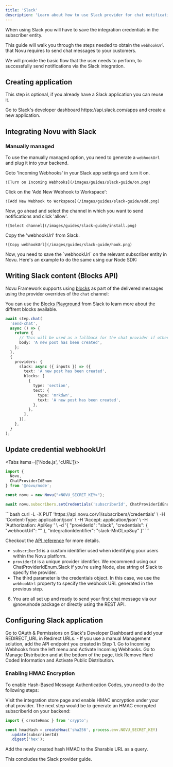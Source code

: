 ```yaml
---
title: 'Slack'
description: 'Learn about how to use Slack provider for chat notifications'
---
```



When using Slack you will have to save the integration credentials in the subscriber entity.

This guide will walk you through the steps needed to obtain the `webhookUrl` that Novu requires to send chat messages to your customers.

We will provide the basic flow that the user needs to perform, to successfully send notifications via the Slack integration.

## Creating application

This step is optional, if you already have a Slack application you can reuse it.

<Steps>
  <Step title="Create a new Slack app">
    Go to Slack's developer dashboard https://api.slack.com/apps and create a new application.
  </Step>
</Steps>

## Integrating Novu with Slack

### Manually managed

To use the manually managed option, you need to generate a `webhookUrl` and plug it into your backend.

<Steps>
  <Step title="Enable Incoming Webhooks">
    Goto 'Incoming Webhooks' in your Slack app settings and turn it on.

    ![Turn on Incoming Webhooks](/images/guides/slack-guide/on.png)

  </Step>

  <Step title="Add New Webhook">
    Click on the 'Add New Webhook to Workspace':

    ![Add New Webhook to Workspace](/images/guides/slack-guide/add.png)

  </Step>

  <Step title="Select Channel">
    Now, go ahead and select the channel in which you want to send notifications and click 'allow'.

    ![Select channel](/images/guides/slack-guide/install.png)

  </Step>

  <Step title="Copy Webhook URL">
    Copy the 'webhookUrl' from Slack.

    ![Copy webhookUrl](/images/guides/slack-guide/hook.png)

  </Step>

  <Step title="Save Webhook URL">
    Now, you need to save the `webhookUrl` on the relevant subscriber entity in Novu. Here's an example to do the same using our Node SDK:
  </Step>
</Steps>

## Writing Slack content (Blocks API)

Novu Framework supports using [blocks](https://api.slack.com/block-kit) as part of the delivered messages using the provider overrides of the `chat` channel:

You can use the [Blocks Playground](https://app.slack.com/block-kit-builder/T02QYEPHZMM#%7B%22blocks%22:%5B%7B%22type%22:%22section%22,%22text%22:%7B%22type%22:%22mrkdwn%22,%22text%22:%22Hello,%20Assistant%20to%20the%20Regional%20Manager%20Dwight!%20*Michael%20Scott*%20wants%20to%20know%20where%20you'd%20like%20to%20take%20the%20Paper%20Company%20investors%20to%20dinner%20tonight.%5Cn%5Cn%20*Please%20select%20a%20restaurant:*%22%7D%7D,%7B%22type%22:%22divider%22%7D,%7B%22type%22:%22section%22,%22text%22:%7B%22type%22:%22mrkdwn%22,%22text%22:%22*Farmhouse%20Thai%20Cuisine*%5Cn:star::star::star::star:%201528%20reviews%5Cn%20They%20do%20have%20some%20vegan%20options,%20like%20the%20roti%20and%20curry,%20plus%20they%20have%20a%20ton%20of%20salad%20stuff%20and%20noodles%20can%20be%20ordered%20without%20meat!!%20They%20have%20something%20for%20everyone%20here%22%7D,%22accessory%22:%7B%22type%22:%22image%22,%22image_url%22:%22https://s3-media3.fl.yelpcdn.com/bphoto/c7ed05m9lC2EmA3Aruue7A/o.jpg%22,%22alt_text%22:%22alt%20text%20for%20image%22%7D%7D,%7B%22type%22:%22section%22,%22text%22:%7B%22type%22:%22mrkdwn%22,%22text%22:%22*Kin%20Khao*%5Cn:star::star::star::star:%201638%20reviews%5Cn%20The%20sticky%20rice%20also%20goes%20wonderfully%20with%20the%20caramelized%20pork%20belly,%20which%20is%20absolutely%20melt-in-your-mouth%20and%20so%20soft.%22%7D,%22accessory%22:%7B%22type%22:%22image%22,%22image_url%22:%22https://s3-media2.fl.yelpcdn.com/bphoto/korel-1YjNtFtJlMTaC26A/o.jpg%22,%22alt_text%22:%22alt%20text%20for%20image%22%7D%7D,%7B%22type%22:%22section%22,%22text%22:%7B%22type%22:%22mrkdwn%22,%22text%22:%22*Ler%20Ros*%5Cn:star::star::star::star:%202082%20reviews%5Cn%20I%20would%20really%20recommend%20the%20%20Yum%20Koh%20Moo%20Yang%20-%20Spicy%20lime%20dressing%20and%20roasted%20quick%20marinated%20pork%20shoulder,%20basil%20leaves,%20chili%20&%20rice%20powder.%22%7D,%22accessory%22:%7B%22type%22:%22image%22,%22image_url%22:%22https://s3-media2.fl.yelpcdn.com/bphoto/DawwNigKJ2ckPeDeDM7jAg/o.jpg%22,%22alt_text%22:%22alt%20text%20for%20image%22%7D%7D,%7B%22type%22:%22divider%22%7D,%7B%22type%22:%22actions%22,%22elements%22:%5B%7B%22type%22:%22button%22,%22text%22:%7B%22type%22:%22plain_text%22,%22text%22:%22Farmhouse%22,%22emoji%22:true%7D,%22value%22:%22click_me_123%22%7D,%7B%22type%22:%22button%22,%22text%22:%7B%22type%22:%22plain_text%22,%22text%22:%22Kin%20Khao%22,%22emoji%22:true%7D,%22value%22:%22click_me_123%22,%22url%22:%22https://google.com%22%7D,%7B%22type%22:%22button%22,%22text%22:%7B%22type%22:%22plain_text%22,%22text%22:%22Ler%20Ros%22,%22emoji%22:true%7D,%22value%22:%22click_me_123%22,%22url%22:%22https://google.com%22%7D%5D%7D%5D%7D) from Slack to learn more about the diffrent blocks available.

```typescript
await step.chat(
  'send-chat',
  async () => {
    return {
      // This will be used as a fallback for the chat provider if other than Slack provider is used
      body: 'A new post has been created',
    };
  },
  {
    providers: {
      slack: async ({ inputs }) => ({
        text: 'A new post has been created',
        blocks: [
          {
            type: 'section',
            text: {
              type: 'mrkdwn',
              text: 'A new post has been created',
            },
          },
        ],
      }),
    },
  }
);
```

## Update credential webhookUrl

<Tabs items={['Node.js', 'cURL']}>
<Tab value="Node.js">
```javascript
import {
  Novu,
  ChatProviderIdEnum
} from '@novu/node';

const novu = new Novu("<NOVU_SECRET_KEY>");

await novu.subscribers.setCredentials('subscriberId', ChatProviderIdEnum.Slack, { webhookUrl: "<WEBHOOK_URL>", });

````
</Tab>
<Tab value="cURL">
```bash
curl -L -X PUT 'https://api.novu.co/v1/subscribers/<SUBSCRIBER_ID>/credentials' \
-H 'Content-Type: application/json' \
-H 'Accept: application/json' \
-H 'Authorization: ApiKey <NOVU_SECRET_KEY>' \
-d '{
  "providerId": "slack",
  "credentials": {
      "webhookUrl": "<WEBHOOK_URL>"
  },
  "integrationIdentifier": "slack-MnGLxp8uy"
}'
```
</Tab>
</Tabs>

Checkout the [API reference](/api-reference/subscribers/subscribers-v1-controller_update-subscriber-channel) for more details.

- `subscriberId` is a custom identifier used when identifying your users within the Novu platform.
- `providerId` is a unique provider identifier. We recommend using our ChatProviderIdEnum.Slack if you're using Node, else string of Slack to specify the provider.
- The third parameter is the credentials object. In this case, we use the `webhookUrl` property to specify the webhook URL generated in the previous step.

6. You are all set up and ready to send your first chat message via our @novu/node package or directly using the REST API.

## Configuring Slack application

<Steps>
  <Step title="Configure OAuth & Permissions">
    Go to OAuth & Permissions on Slack's Developer Dashboard and add your REDIRECT_URL in Redirect URLs.
    - If you use a manual Management solution, add the API endpoint you created in Step 1.
  </Step>

<Step title="Enable Incoming Webhooks">
  Go to Incoming Webhooks from the left menu and Activate Incoming Webhooks.
</Step>

  <Step title="Configure Distribution Settings">
    Go to Manage Distribution and at the bottom of the page, tick Remove Hard Coded Information and Activate Public Distribution.
  </Step>
</Steps>

### Enabling HMAC Encryption

To enable Hash-Based Message Authentication Codes, you need to do the following steps:

<Steps>
  <Step title="Enable HMAC encryption">
    Visit the integration store page and enable HMAC encryption under your chat provider.
  </Step>

  <Step title="Generate HMAC hash">
    The next step would be to generate an HMAC encrypted subscriberId on your backend:

```jsx
import { createHmac } from 'crypto';

const hmacHash = createHmac('sha256', process.env.NOVU_SECRET_KEY)
  .update(subscriberId)
  .digest('hex');
```

</Step>

<Step title="Add HMAC to URL">
  Add the newly created hash HMAC to the Sharable URL as a query.
</Step>
</Steps>

This concludes the Slack provider guide.
